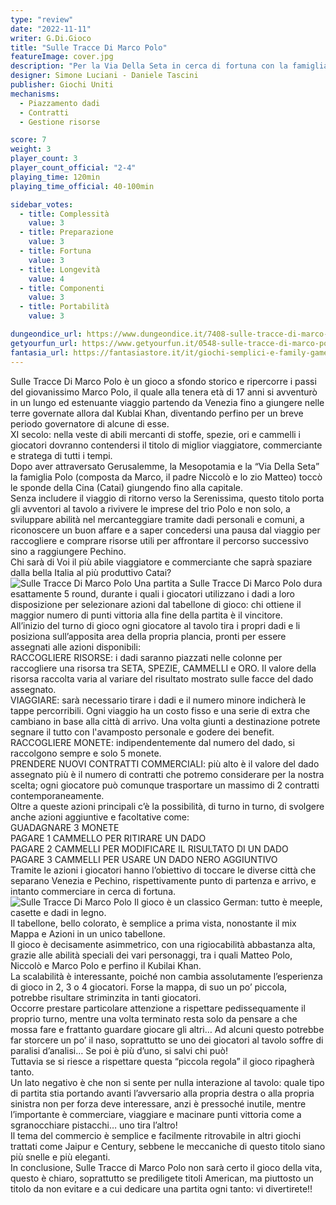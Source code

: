 ```yaml
---
type: "review"
date: "2022-11-11"
writer: G.Di.Gioco
title: "Sulle Tracce Di Marco Polo"
featureImage: cover.jpg
description: "Per la Via Della Seta in cerca di fortuna con la famiglia Polo"
designer: Simone Luciani - Daniele Tascini
publisher: Giochi Uniti
mechanisms:
  - Piazzamento dadi
  - Contratti
  - Gestione risorse

score: 7
weight: 3
player_count: 3
player_count_official: "2-4"
playing_time: 120min
playing_time_official: 40-100min

sidebar_votes:
  - title: Complessità
    value: 3
  - title: Preparazione
    value: 3
  - title: Fortuna
    value: 3
  - title: Longevità
    value: 4
  - title: Componenti
    value: 3
  - title: Portabilità
    value: 3

dungeondice_url: https://www.dungeondice.it/7408-sulle-tracce-di-marco-polo.html
getyourfun_url: https://www.getyourfun.it/0548-sulle-tracce-di-marco-polo-giochi-gestionali.html?fast_search=fs
fantasia_url: https://fantasiastore.it/it/giochi-semplici-e-family-games/7317-marco-polo.html
---
```


<Setting>
  Sulle Tracce Di Marco Polo è un gioco a sfondo storico e ripercorre i passi
  del giovanissimo Marco Polo, il quale alla tenera età di 17 anni si avventurò
  in un lungo ed estenuante viaggio partendo da Venezia fino a giungere nelle
  terre governate allora dal Kublai Khan, diventando perfino per un breve
  periodo governatore di alcune di esse.
  <br />
  XI secolo: nella veste di abili mercanti di stoffe, spezie, ori e cammelli i
  giocatori dovranno contendersi il titolo di miglior viaggiatore, commerciante
  e stratega di tutti i tempi.
  <br />
  Dopo aver attraversato Gerusalemme, la Mesopotamia e la “Via Della Seta” la
  famiglia Polo (composta da Marco, il padre Niccolò e lo zio Matteo) toccò le
  sponde della Cina (Catai) giungendo fino alla capitale.
  <br />
  Senza includere il viaggio di ritorno verso la Serenissima, questo titolo
  porta gli avventori al tavolo a rivivere le imprese del trio Polo e non solo,
  a sviluppare abilità nel mercanteggiare tramite dadi personali e comuni, a
  riconoscere un buon affare e a saper concedersi una pausa dal viaggio per
  raccogliere e comprare risorse utili per affrontare il percorso successivo
  sino a raggiungere Pechino.
  <br />
  Chi sarà di Voi il più abile viaggiatore e commerciante che saprà spaziare
  dalla bella Italia al più produttivo Catai?
  <br />
</Setting>

<img src="./game1.jpg" alt="Sulle Tracce Di Marco Polo" />

<Rules>
  Una partita a Sulle Tracce Di Marco Polo dura esattamente 5 round, durante i
  quali i giocatori utilizzano i dadi a loro disposizione per selezionare azioni
  dal tabellone di gioco: chi ottiene il maggior numero di punti vittoria alla
  fine della partita è il vincitore.
  <br />
  All’inizio del turno di gioco ogni giocatore al tavolo tira i propri dadi e li
  posiziona sull’apposita area della propria plancia, pronti per essere
  assegnati alle azioni disponibili:
  <br />
  RACCOGLIERE RISORSE: i dadi saranno piazzati nelle colonne per raccogliere una
  risorsa tra SETA, SPEZIE, CAMMELLI e ORO. Il valore della risorsa raccolta
  varia al variare del risultato mostrato sulle facce del dado assegnato.
  <br />
  VIAGGIARE: sarà necessario tirare i dadi e il numero minore indicherà le tappe
  percorribili. Ogni viaggio ha un costo fisso e una serie di extra che cambiano
  in base alla città di arrivo. Una volta giunti a destinazione potrete segnare
  il tutto con l'avamposto personale e godere dei benefit.
  <br />
  RACCOGLIERE MONETE: indipendentemente dal numero del dado, si raccolgono
  sempre e solo 5 monete.
  <br />
  PRENDERE NUOVI CONTRATTI COMMERCIALI: più alto è il valore del dado assegnato
  più è il numero di contratti che potremo considerare per la nostra scelta;
  ogni giocatore può comunque trasportare un massimo di 2 contratti
  contemporaneamente.
  <br />
  Oltre a queste azioni principali c’è la possibilità, di turno in turno, di
  svolgere anche azioni aggiuntive e facoltative come:
  <br />
  GUADAGNARE 3 MONETE <br />
  PAGARE 1 CAMMELLO PER RITIRARE UN DADO
  <br />
  PAGARE 2 CAMMELLI PER MODIFICARE IL RISULTATO DI UN DADO
  <br />
  PAGARE 3 CAMMELLI PER USARE UN DADO NERO AGGIUNTIVO
  <br />
  Tramite le azioni i giocatori hanno l’obiettivo di toccare le diverse città che
  separano Venezia e Pechino, rispettivamente punto di partenza e arrivo, e intanto
  commerciare in cerca di fortuna.
  <br />
</Rules>

<img src="./game2.jpg" alt="Sulle Tracce Di Marco Polo" />

<Feedback>
  Il gioco è un classico German: tutto è meeple, casette e dadi in legno.
  <br />
  Il tabellone, bello colorato, è semplice a prima vista, nonostante il mix
  Mappa e Azioni in un unico tabellone.
  <br />
  Il gioco è decisamente asimmetrico, con una rigiocabilità abbastanza alta,
  grazie alle abilità speciali dei vari personaggi, tra i quali Matteo Polo,
  Niccolò e Marco Polo e perfino il Kubilai Khan.
  <br />
  La scalabilità è interessante, poiché non cambia assolutamente l’esperienza di
  gioco in 2, 3 o 4 giocatori. Forse la mappa, di suo un po’ piccola, potrebbe
  risultare striminzita in tanti giocatori.
  <br />
  Occorre prestare particolare attenzione a rispettare pedissequamente il
  proprio turno, mentre una volta terminato resta solo da pensare a che mossa
  fare e frattanto guardare giocare gli altri… Ad alcuni questo potrebbe far
  storcere un po’ il naso, soprattutto se uno dei giocatori al tavolo soffre di
  paralisi d’analisi… Se poi è più d’uno, si salvi chi può!
  <br />
  Tuttavia se si riesce a rispettare questa “piccola regola” il gioco ripagherà
  tanto.
  <br />
  Un lato negativo è che non si sente per nulla interazione al tavolo: quale
  tipo di partita stia portando avanti l’avversario alla propria destra o alla
  propria sinistra non per forza deve interessare, anzi è pressoché inutile,
  mentre l’importante è commerciare, viaggiare e macinare punti vittoria come a
  sgranocchiare pistacchi… uno tira l’altro!
  <br />
  Il tema del commercio è semplice e facilmente ritrovabile in altri giochi
  trattati come Jaipur e Century, sebbene le meccaniche di questo titolo siano
  più snelle e più eleganti.
  <br />
  In conclusione, Sulle Tracce di Marco Polo non sarà certo il gioco della vita,
  questo è chiaro, soprattutto se prediligete titoli American, ma piuttosto un
  titolo da non evitare e a cui dedicare una partita ogni tanto: vi
  divertirete!! <br />
</Feedback>
